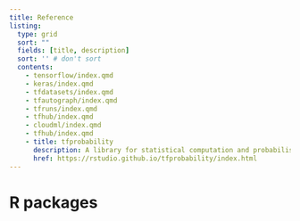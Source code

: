 ```yaml
---
title: Reference
listing:
  type: grid
  sort: ""
  fields: [title, description]
  sort: '' # don't sort
  contents:
    - tensorflow/index.qmd
    - keras/index.qmd
    - tfdatasets/index.qmd
    - tfautograph/index.qmd
    - tfruns/index.qmd
    - tfhub/index.qmd
    - cloudml/index.qmd
    - tfhub/index.qmd
    - title: tfprobability
      description: A library for statistical computation and probabilistic modeling built on top of TensorFlow.
      href: https://rstudio.github.io/tfprobability/index.html
---
```


# R packages



